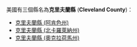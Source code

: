 美國有三個縣名為'''克里夫蘭縣''' ('''Cleveland County''')：
* [[克里夫蘭縣_(阿肯色州)|克里夫蘭縣 (阿肯色州)]]
* [[克里夫蘭縣_(北卡羅萊納州)|克里夫蘭縣 (北卡羅萊納州)]]
* [[克里夫蘭縣_(奧克拉荷馬州)|克里夫蘭縣 (奧克拉荷馬州)]]
{{disambig|K克里夫蘭縣|Cat=五字县名消歧义}}